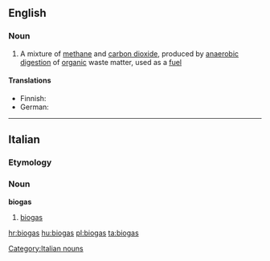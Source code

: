 {{also|Biogas}}
==English==

===Noun===
{{wikipedia}}
{{en-noun|es|pl2=biogasses|-}}

# A mixture of [[methane]] and [[carbon dioxide]], produced by [[anaerobic]] [[digestion]] of [[organic]] waste matter, used as a [[fuel]]

====Translations====
{{trans-top|gas produced by organic waste matter, used as a fuel}}
* Finnish: {{t|fi|biokaasu}}
* German: {{t+|de|Biogas|n}}
{{trans-mid}}
{{trans-bottom}}

----
==Italian==

===Etymology===
{{etyl|en|it}} {{prefix|bio|gas|lang=it}}

===Noun===
'''biogas'''

# [[#English|biogas]]

[[Category:Italian nouns]]

[[hr:biogas]]
[[hu:biogas]]
[[pl:biogas]]
[[ta:biogas]]